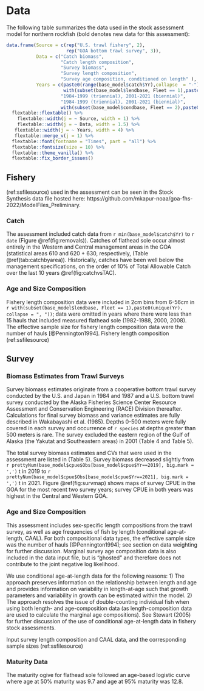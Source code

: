 # Data

The following table summarizes the data used in the stock assessment model for northern rockfish (bold denotes new data for this assessment):

```r

data.frame(Source = c(rep("U.S. trawl fishery", 2),
                      rep("GOA bottom trawl survey", 3)),
           Data = c("Catch biomass",
                    "Catch length composition",
                    "Survey biomass",
                    "Survey length composition", 
                    "Survey age composition, conditioned on length" ),
           Years = c(paste0(range(base_model$catch$Yr),collapse  = "-"),
                     with(subset(base_model$lendbase, Fleet == 1),paste0(unique(Yr), collapse = ", ")),
                    "1984-1999 (triennial), 2001-2021 (biennial)",
                    "1984-1999 (triennial), 2001-2021 (biennial)", 
                    with(subset(base_model$condbase, Fleet == 2),paste0(unique(Yr), collapse = ", "))))  %>% 
  flextable::flextable() %>% 
    flextable::width(j = ~ Source, width = 1) %>% 
    flextable::width(j = ~ Data, width = 1.5) %>% 
   flextable::width(j = ~ Years, width = 4) %>% 
   flextable::merge_v(j = 1) %>% 
  flextable::font(fontname = "Times", part = "all") %>% 
  flextable::fontsize(size = 10) %>% 
  flextable::theme_vanilla() %>% 
  flextable::fix_border_issues() 

```

## Fishery

(ref:ssfilesource) used in the assessment can be seen in the Stock Synthesis data file hosted here: https://github.com/mkapur-noaa/goa-fhs-2022/ModelFiles_Preliminary.


### Catch

The assessment included catch data from `r min(base_model$catch$Yr)` to `r date` (Figure \@ref(fig:removals)). Catches of flathead sole occur almost entirely in the Western and Central management areas in the GOA (statistical areas 610 and 620 + 630, respectively, (Table \@ref(tab:catchbyarea)). Historically, catches have been well below the management specifications, on the order of 10% of Total Allowable Catch over the last 10 years \@ref(fig:catchvsTAC). 

### Age and Size Composition

Fishery length composition data were included in 2cm bins from 6-56cm in `r with(subset(base_model$lendbase, Fleet == 1),paste0(unique(Yr), collapse = ", "))`; data were omitted in years where there were less than 15 hauls that included measured flathead sole (1982-1988, 2000, 2008). The effective sample size for fishery length composition data were the number of hauls [@Pennington1994]. Fishery length composition (ref:ssfilesource)

## Survey

### Biomass Estimates from Trawl Surveys

Survey biomass estimates originate from a cooperative bottom trawl survey conducted by the U.S. and Japan in 1984 and 1987 and a U.S. bottom trawl survey conducted by the Alaska Fisheries Science Center Resource Assessment and Conservation Engineering (RACE) Division thereafter. Calculations for final survey biomass and variance estimates are fully described in Wakabayashi et al. (1985). Depths 0-500 meters were fully covered in each survey and occurrence of `r species` at depths greater than 500 meters is rare. The survey excluded the eastern region of the Gulf of Alaska (the Yakutat and Southeastern areas) in 2001 (Table 4 and Table 5). 

<!-- As for previous assessments, the availability of the survey biomass in 2001 was assumed to be 0.9 to account for the biomass in the eastern region of the Gulf.  -->

The total survey biomass estimates and CVs that were used in the assessment are listed in (Table 5).  Survey biomass decreased slightly from `r prettyNum(base_model$cpue$Obs[base_model$cpue$Yr==2019], big.mark = ',')` t in 2019 to `r prettyNum(base_model$cpue$Obs[base_model$cpue$Yr==2021], big.mark = ',')` t in 2021.
Figure \@ref(fig:survmap) shows maps of survey CPUE in the GOA for the most recent two survey years; survey CPUE in both years was highest in the Central and Western GOA.


### Age and Size Composition 
This assessment includes sex-specific length compositions from the trawl survey, as well as age frequencies of fish by length (conditional age-at-length, CAAL). For both compositional data types, the effective sample size was the number of hauls [@Pennington1994]; see section on data weighting for further discussion.
Marginal survey age composition data is also included in the data input file, but is "ghosted" and therefore does not contribute to the joint negative log likelihood. 

We use conditional age-at-length data for the following reasons: 1) The approach preserves information on the relationship between length and age and provides information on variability in length-at-age such that growth parameters and variability in growth can be estimated within the model. 2) The approach resolves the issue of double-counting individual fish when using both length- and age-composition data (as length-composition data are used to calculate the marginal age compositions). See Stewart (2005) for further discussion of the use of conditional age-at-length data in fishery stock assessments.  

Input survey length composition and CAAL data, and the corresponding sample sizes (ref:ssfilesource)


### Maturity Data
The maturity ogive for flathead sole followed an age-based logistic curve where age at 50% maturity was 9.7 and age at 95% maturity was 12.8. 


